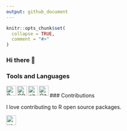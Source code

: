 ```yaml
---
output: github_document
---
```


<!-- README.md is generated from README.Rmd. Please edit that file -->

```r
knitr::opts_chunk$set(
  collapse = TRUE,
  comment = "#>"
)
```

### Hi there 👋

### Tools and Languages
<img align="left" alt="R" width="26px" src = "https://raw.githubusercontent.com/github/explore/80688e429a7d4ef2fca1e82350fe8e3517d3494d/topics/r/r.png" />

<img align="left" alt="SQL" width="26px" src = "https://raw.githubusercontent.com/github/explore/80688e429a7d4ef2fca1e82350fe8e3517d3494d/topics/sql/sql.png" />

<img align="left" alt="git" width="26px" src = "https://raw.githubusercontent.com/github/explore/80688e429a7d4ef2fca1e82350fe8e3517d3494d/topics/git/git.png" />

<img align="left" alt="GitHub" width="26px" src = "https://raw.githubusercontent.com/github/explore/78df643247d429f6cc873026c0622819ad797942/topics/github/github.png" />

<br />
### Contributions

I love contributing to R open source packages. 

<img align = "left" alt = "usethis" width = "26px" src="https://github.com/rstudio/hex-stickers/blob/master/PNG/usethis.png" />

<!-- badges: start -->

<!-- badges: end -->

<!--
**dragosmg/dragosmg** is a ✨ _special_ ✨ repository because its `README.md` (this file) appears on your GitHub profile.

Here are some ideas to get you started:

- 🔭 I’m currently working on ...
- 🌱 I’m currently learning ...
- 👯 I’m looking to collaborate on ...
- 🤔 I’m looking for help with ...
- 💬 Ask me about ...
- 📫 How to reach me: ...
- 😄 Pronouns: he/him
- ⚡ Fun fact: ...
-->
